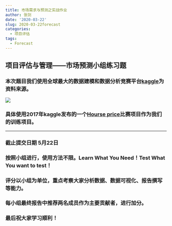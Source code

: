 ```yaml
---
title: 市场需求与预测之实战作业
author: 张剑
date: '2020-03-22'
slug: 2020-03-22forecast
categories:
  - 项目评估
tags:
  - Forecast
---
```

##  项目评估与管理——市场预测小组练习题
### 本次题目我们使用全球最大的数据建模和数据分析竞赛平台[kaggle](https://www.kaggle.com/)为资料来源。
![](/post/2020-03-22forecast_files/2.png)

### 具体使用2017年kaggle发布的一个[Hourse price](https://www.kaggle.com/c/house-prices-advanced-regression-techniques)比赛项目作为我们的训练项目。


---

### 截止提交日期 **5月22日**
### 按照小组进行，使用方法不限。Learn What You Need！Test What You want to test！
### 评分以小组为单位，重点考察大家分析数据、数据可视化、报告撰写等能力。
### 每小组最终报告中推荐两名成员作为主要贡献者，进行加分。
### 最后祝大家学习顺利！